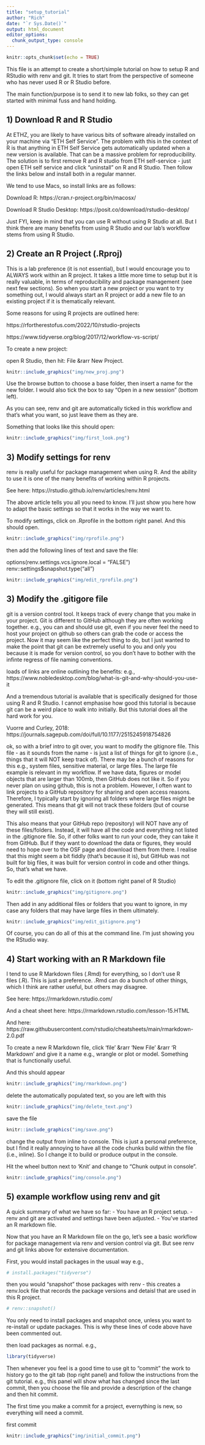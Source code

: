 ```yaml
---
title: "setup_tutorial"
author: "Rich"
date: "`r Sys.Date()`"
output: html_document
editor_options: 
  chunk_output_type: console
---
```


```r
knitr::opts_chunk$set(echo = TRUE)
```

This file is an attempt to create a short/simple tutorial on how to setup R
and RStudio with renv and git. It tries to start from the perspective of 
someone who has never used R or R Studio before.

The main function/purpose is to send it to new lab folks, so they can get
started with minimal fuss and hand holding.

## 1) Download R and R Studio ##

At ETHZ, you are likely to have various bits of software already installed
on your machine via "ETH Self Service". The problem with this in the context of
R is that anything in ETH Self Service gets automatically updated when a new 
version is available. That can be a massive problem for reproducibility. The solution
is to first remove R and R studio from ETH self-service - just open ETH self service 
and click "uninstall" on R and R Studio. Then follow the links below and install
both in a regular manner.

We tend to use Macs, so install links are as follows:

Download R: https://cran.r-project.org/bin/macosx/

Download R Studio Desktop: https://posit.co/download/rstudio-desktop/


Just FYI, keep in mind that you can use R without using R Studio at all. But I 
think there are many benefits from using R Studio and our lab's workflow stems 
from using R Studio. 

## 2) Create an R Project (.Rproj) ##

This is a lab preference (it is not essential), but I would encourage you to 
ALWAYS work within an R project. It takes a little more time to setup but it is 
really valuable, in terms of reproducibility and package management (see next 
few sections). So when you start a new project or you want to try something
out, I would always start an R project or add a new file to an existing project
if it is thematically relevant.

Some reasons for using R projects are outlined here:

https://rfortherestofus.com/2022/10/rstudio-projects

https://www.tidyverse.org/blog/2017/12/workflow-vs-script/


To create a new project:

open R Studio, then hit: File &rarr New Project.

```r
knitr::include_graphics("img/new_proj.png")
```


Use the browse button to choose a base folder, then insert a name for the 
new folder. I would also tick the box to say "Open in a new session" (bottom left).

As you can see, renv and git are automatically ticked in this workflow and that's
what you want, so just leave them as they are.


Something that looks like this should open:

```r
knitr::include_graphics("img/first_look.png")
```


## 3) Modify settings for renv ##

renv is really useful for package management when using R. And the ability to use
it is one of the many benefits of working within R projects.

See here: https://rstudio.github.io/renv/articles/renv.html

The above article tells you all you need to know. I'll just show you here how to
adapt the basic settings so that it works in the way we want to.

To modify settings, click on .Rprofile in the bottom right panel. And this 
should open.

```r
knitr::include_graphics("img/rprofile.png")
```


then add the following lines of text and save the file:

options(renv.settings.vcs.ignore.local = "FALSE")
renv::settings$snapshot.type("all")

```r
knitr::include_graphics("img/edit_rprofile.png")
```


## 3) Modify the .gitigore file ##

git is a version control tool. It keeps track of every change that you make in
your project. Git is different to GitHub although they are often working together.
e.g., you can and should use git, even if you never feel the need to host your
project on github so others can grab the code or access the project. Now it may 
seem like the perfect thing to do, but I just wanted to make the point that git
can be extremely useful to you and only you because it is made for version control,
so you don't have to bother with the infinte regress of file naming conventions.

loads of links are online outlining the benefits: 
e.g., https://www.nobledesktop.com/blog/what-is-git-and-why-should-you-use-it

And a tremendous tutorial is available that is specifically designed for those
using R and R Studio. I cannot emphasise how good this tutorial is because git
can be a weird place to walk into initially. But this tutorial does all the hard 
work for you.

Vuorre and Curley, 2018: 
https://journals.sagepub.com/doi/full/10.1177/2515245918754826


ok, so with a brief intro to git over, you want to modify the gitignore file. 
This file - as it sounds from the name - is just a list of things for git to 
ignore (i.e., things that it will NOT keep track of). There may be a bunch of
reasons for this e.g., system files, sensitive material, or large files. The
large file example is relevant in my workflow. If we have data, figures or model
objects that are larger than 100mb, then GitHub does not like it. So if you never
plan on using github, this is not a problem. However, I often want to link projects
to a GitHub repository for sharing and open access reasons. Therefore, I typically
start by ignoring all folders where large files might be generated. This means 
that git will not track these folders (but of course they will still exist).

This also means that your GitHub repo (repository) will NOT have any of these 
files/folders. Instead, it will have all the code and everything not listed in 
the .gitignore file. So, if other folks want to run your code, they can take it
from GitHub. But if they want to download the data or figures, they would need to
hope over to the OSF page and download them from there. I realise that this might
seem a bit fiddly (that's because it is), but GitHub was not built for big files,
it was built for version control in code and other things. So, that's what we have.

To edit the .gitignore file, click on it (bottom right panel of R Studio)

```r
knitr::include_graphics("img/gitignore.png")
```


Then add in any additional files or folders that you want to ignore, in my case
any folders that may have large files in them ultimately.

```r
knitr::include_graphics("img/edit_gitignore.png")
```


Of course, you can do all of this at the command line. I'm just showing you the 
RStudio way.


## 4) Start working with an R Markdown file ##

I tend to use R Markdown files (.Rmd) for everything, so I don't use R  
files (.R). This is just a preference. .Rmd can do a bunch of other things, which
I think are rather useful, but others may disagree. 

See here: https://rmarkdown.rstudio.com/

And a cheat sheet here: https://rmarkdown.rstudio.com/lesson-15.HTML

And here: https://raw.githubusercontent.com/rstudio/cheatsheets/main/rmarkdown-2.0.pdf


To create a new R Markdown file, click 'file' &rarr 'New File' &rarr 'R Markdown'
and give it a name e.g., wrangle or plot or model. Something that is functionally
useful.

And this should appear


```r
knitr::include_graphics("img/rmarkdown.png")
```


delete the automatically populated text, so you are left with this


```r
knitr::include_graphics("img/delete_text.png")
```


save the file  


```r
knitr::include_graphics("img/save.png")
```


change the output from inline to console. This is just a personal preference,
but I find it really annoying to have all the code chunks build within the 
file (i.e., inline). So I change it to build or produce output in the console.

Hit the wheel button next to 'Knit' and change to "Chunk output in console".


```r
knitr::include_graphics("img/console.png")
```


## 5) example workflow using renv and git ##

A quick summary of what we have so far:
- You have an R project setup.
- renv and git are activated and settings have been adjusted.
- You've started an R markdown file.


Now that you have an R Markdown file on the go, let's see a basic workflow for
package management via renv and version control via git. But see renv and git
links above for extensive documentation.

First, you would install packages in the usual way e.g.,

```r
# install.packages("tidyverse")
```

then you would "snapshot" those packages with renv - this creates a renv.lock file
that records the package versions and detaisl that are used in this R project.

```r
# renv::snapshot()
```

You only need to install packages and snapshot once, unless you want to re-install
or update packages. This is why these lines of code above have been commented out.


then load packages as normal. e.g.,

```r
library(tidyverse)
```


Then whenever you feel is a good time to use git to "commit" the work to history
go to the git tab (top right panel) and follow the instructions from the git
tutorial. e.g., this panel will show what has changed since the last commit, then
you choose the file and provide a description of the change and then hit commit.

The first time you make a commit for a project, evernything is new, so everything 
will need a commit.

first commit

```r
knitr::include_graphics("img/initial_commit.png")
```
